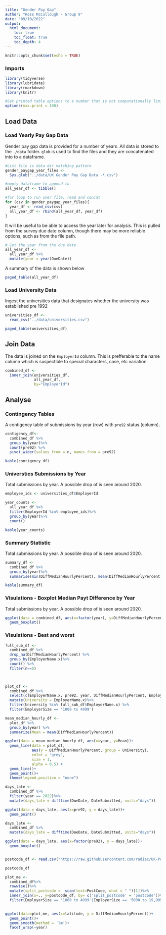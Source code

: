```yaml
---
title: "Gender Pay Gap"
author: "Ross McCullough - Group 9"
date: "09/10/2022"
output:
  html_document:
    toc: true
    toc_float: true
    toc_depth: 4
---
```


```r
knitr::opts_chunk$set(echo = TRUE)
```

### Imports

```r
library(tidyverse)
library(lubridate)
library(rmarkdown)
library(knitr)

#Set printed table options to a number that is not computationally limiting 
options(max.print = 100)
```

## Load Data

### Load Yearly Pay Gap Data

Gender pay gap data is provided for a number of years. All data is stored to the `./data` folder. `glob` is used to find the files and they are concatenated into to a dataframe.

```r
#List file is data dir matching pattern
gender_paygap_year_files <- 
  Sys.glob("../data/UK Gender Pay Gap Data -*.csv")

#empty dataframe to append to
all_year_df <- tibble()

#for loop to run over file, read and concat
for (csv in gender_paygap_year_files){
  year_df <- read_csv(csv)
  all_year_df <- rbind(all_year_df, year_df)
}
```

It will be useful to be able to access the year later for analysis. This is pulled from the survey due date column, though there may be more reliable options, such as from the file path.

```r
# Get the year from the due date
all_year_df <-
  all_year_df %>%
  mutate(year = year(DueDate))
```

A summary of the data is shown below

```r
paged_table(all_year_df)
```


### Load University Data

Ingest the universities data that designates whether the university was established pre 1992

```r
universities_df <-
  read_csv("../data/universities.csv")

paged_table(universities_df)
```

## Join Data

The data is joined on the `EmployerId` column. This is prefferable to the name column which is suspectible to special characters, case, etc variation

```r
combined_df <- 
  inner_join(universities_df,
             all_year_df,
             by="EmployerId")
```

## Analyse

### Contingency Tables

A contigency table of submissions by year (row) with `pre92` status (column). 

```r
contigency_df<-
  combined_df %>%
  group_by(year)%>%
  count(pre92) %>%
  pivot_wider(values_from = n, names_from = pre92)

kable(contigency_df)
```

### Universties Submissions by Year

Total submissions by year. A possible drop of is seen around 2020.

```r
employee_ids <- universities_df$EmployerId

year_counts <-
  all_year_df %>%
  filter(EmployerId %in% employee_ids)%>%
  group_by(year)%>%
  count() 

kable(year_counts)
```

### Summary Statistic

Total submissions by year. A possible drop of is seen around 2020.

```r
summary_df <- 
  combined_df %>%
  group_by(year)%>%
  summarise(min(DiffMedianHourlyPercent), mean(DiffMedianHourlyPercent), max(DiffMedianHourlyPercent))

kable(summary_df)
```
### Visulations - Boxplot Median Payt Difference by Year

Total submissions by year. A possible drop of is seen around 2020.

```r
ggplot(data = combined_df, aes(x=factor(year), y=DiffMedianHourlyPercent, fill=pre92))+
  geom_boxplot()
```


### Visulations - Best and worst 

```r
full_sub_df <-
  combined_df %>%
  drop_na(DiffMedianHourlyPercent) %>%
  group_by(EmployerName.x)%>%
  count() %>%
  filter(n==5)
  


plot_df <-
  combined_df %>%
  select(c(EmployerName.x, pre92, year, DiffMedianHourlyPercent, EmployerSize)) %>%
  mutate(University = EmployerName.x)%>%
  filter(University %in% full_sub_df$EmployerName.x) %>%
  filter(EmployerSize == '1000 to 4999')

mean_median_hourly_df <-
  plot_df %>%
  group_by(year) %>%
  summarize(Mean = mean(DiffMedianHourlyPercent))

ggplot(data = mean_median_hourly_df, aes(x=year, y=Mean))+
  geom_line(data = plot_df, 
            aes(y = DiffMedianHourlyPercent, group = University), 
            color = "grey", 
            size = 1, 
            alpha = 0.5) +
  geom_line()+
  geom_point()+
  theme(legend.position = "none")

```

```r
days_late <- 
  combined_df %>%
  filter(year == 2022)%>%
  mutate(days_late = difftime(DueDate, DateSubmitted, units="days"))

ggplot(data = days_late, aes(x=pre92, y = days_late))+
  geom_point()
```


```r
days_late <- 
  combined_df %>%
  mutate(days_late = difftime(DueDate, DateSubmitted, units="days"))

ggplot(data = days_late, aes(x=factor(pre92), y = days_late))+
  geom_boxplot()



```


```r
postcode_df <- read.csv("https://raw.githubusercontent.com/radiac/UK-Postcodes/master/postcodes.csv")

postcode_df

plot_me <- 
  combined_df%>%
  rowwise()%>%
  mutate(split_postcode =  scan(text=PostCode, what = " ")[1])%>%
  inner_join(x=., y=postcode_df, by= c('split_postcode' = 'postcode'))%>%
  filter(EmployerSize == '1000 to 4999'|EmployerSize == '5000 to 19,999')
  

```


```r

ggplot(data=plot_me, aes(x=latitude, y = DiffMedianHourlyPercent))+
  geom_point()+
  geom_smooth(method = 'lm')+
  facet_wrap(~year)
  
```

